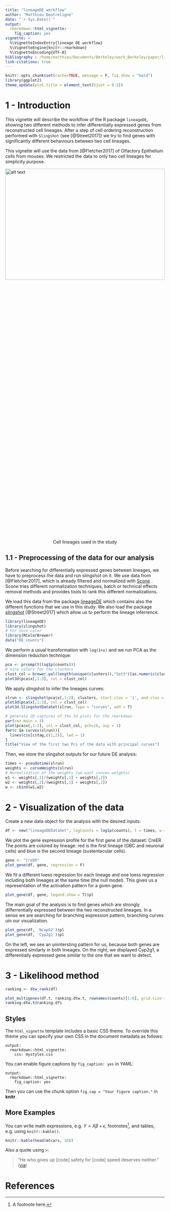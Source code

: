 ```yaml
---
title: "lineageDE workflow"
author: "Matthieu Doutreligne"
date: "`r Sys.Date()`"
output: 
  rmarkdown::html_vignette:
    fig_caption: yes
vignette: >
  %\VignetteIndexEntry{lineage DE workflow}
  %\VignetteEngine{knitr::rmarkdown}
  %\VignetteEncoding{UTF-8}
bibliography : /home/matthieu/Documents/Berkeley/work_Berkeley/paper/library.bib
link-citations: true
---
```


```r
knitr::opts_chunk$set(cache=TRUE, message = F, fig.show = "hold")
library(ggplot2)
theme_update(plot.title = element_text(hjust = 0.5))
```

# 1 - Introduction

This vignette will describe the workflow of the R package `lineageDE`, showing two different methods to infer differentially expressed genes from reconstructed cell lineages. After a step of cell ordering reconstruction performed with `Slingshot` (see [@Street2017]) we try to find genes with significantly different behaviours between two cell lineages.

This vignette will use the data from [@Fletcher2017] of Olfactory Epithelium cells from mouses. We restricted the data to only two cell lineages for simplicity purpose.
<!-- ![Cell lineages in the study](images/fig:lignees_study.png) -->

<img src="images/fig:lignees_study.png" alt="alt text" width=100% height=30%>
<center>Cell lineages used in the study</center>

## 1.1 - Preprocessing of the data for our analysis

Before searching for differentially expressed genes between lineages, we have to preprocess the data and run slingshot on it. We use data from [@Fletcher2017], which is already filtered and normalized with [Scone](https://github.com/YosefLab/scone) . Scone tries different normalization techniques, batch or technical effects removal methods and provides tools to rank this different normalizations.

We load this data from the package [lineageDE](https://github.com/strayMat/lineageDE) which contains also the different functions that we use in this study. We also load the package [slingshot](https://github.com/kstreet13/slingshot) [@Street2017] which allow us to perform the lineage inferrence.

```r
library(lineageDE)
library(slingshot)
# For nice color
library(RColorBrewer)
data("OE_counts")
```

We perform a usual transformation with `log(1+x)` and we run PCA as the dimension reduction technique:
```r
pca <- prcomp(t(log1p(counts)))
# nice colors for the clusters
clust_col = brewer.pal(length(unique(clusters)),"Set3")[as.numeric(clusters)] 
plot3d(pca$x[,1:3], col = clust_col)
```

We apply slingshot to infer the lineages curves: 
```r
slrun <- slingshot(pca$x[,1:3], clusters, start.clus = '1', end.clus = '4')
plot3d(pca$x[,1:3], col = clust_col)
plot3d.SlingshotDataSet(slrun, type = "curves", add = T)
```

```r
# generate 2D captures of the 3d plots for the rmarkdown
par(cex.main = 1)
plot(pca$x[,1:2], col = clust_col, pch=16, asp = 1)
for(c in curves(slrun)){ 
  lines(c$s[c$tag,c(1,2)], lwd = 1)
}
title("View of the first two Pcs of the data with principal curves")
```

Then, we store the slingshot outputs for our future DE analysis:
```r
times <- pseudotime(slrun)
weights <- curveWeights(slrun)
# Normalization of the weights (we want convex weights)
w1 <- weights[,1]/(weights[,1] + weights[,2])
w2 <- weights[,2]/(weights[,1] + weights[,2])
w <- cbind(w1,w2)
```

# 2 - Visualization of the data

Create a new data object for the analysis with the desired inputs: 
```r
df <- new("lineageDEDataSet", logCounts = log1p(counts), t = times, w = w)
```

We plot the gene expression profile for the first gene of the dataset: CreER
The points are colored by lineage: red is the first lineage (GBC and neuronal cells) and blue is the second lineage (sustentacular cells).
```r
gene <- "CreER"
plot_gene(df, gene, regression = F)
```
We fit a different loess regression for each lineage and one loess regression including both lineages at the same time (the null model). This gives us a representation of the activation pattern for a given gene.
```r
plot_gene(df, gene, legend.show = T)$pl
```
The main goal of the analysis is to find genes which are strongly differrentially expressed between the two reconstructed lineages. In a sense we are searching for branching expression pattern, branching curves uin our visualization.
```r
plot_gene(df, 'Ncaph2')$pl 
plot_gene(df, 'Cyp2g1')$pl 
```
On the left, we see an unintersting pattern for us, because both genes are expressed similarly in both lineages.
On the right, we displayed Cyp2g1, a differentially expressed gene similar to the one that we want to detect.

# 3 - Likelihood method

```r
ranking <- dtw_rank(df)

plot_multigenes(df.t, ranking.dtw.t, rownames(counts)[1:8], grid.size = c(2,4))
ranking.dtw.t@ranking.df$
```


## Styles

The `html_vignette` template includes a basic CSS theme. To override this theme you can specify your own CSS in the document metadata as follows:

    output: 
      rmarkdown::html_vignette:
        css: mystyles.css
You can enable figure captions by `fig_caption: yes` in YAML:

    output:
      rmarkdown::html_vignette:
        fig_caption: yes

Then you can use the chunk option `fig.cap = "Your figure caption."` in **knitr**.

## More Examples

You can write math expressions, e.g. $Y = X\beta + \epsilon$, footnotes^[A footnote here.], and tables, e.g. using `knitr::kable()`.

```r
knitr::kable(head(mtcars, 10))
```

Also a quote using `>`:

> "He who gives up [code] safety for [code] speed deserves neither."
([via](https://twitter.com/hadleywickham/status/504368538874703872))

# References

